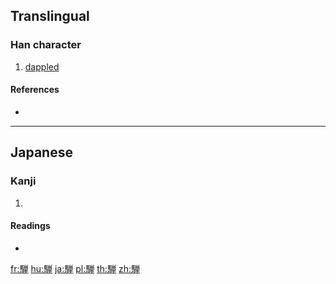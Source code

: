 {{character info/new}}
{{also|驒}}
==Translingual==

===Han character===
{{Han char|rn=187|rad=馬|as=09|sn=19|four=|canj=SFFWJ|ids=⿰馬単}}

# [[dappled]]

====References====
* {{Han ref|kx=1442.121|hdz=74566.101|uh=9A28|ud=39464}}

----

==Japanese==

===Kanji===
{{ja-kanji|grade=|rs=馬09|style=s|kyu=驒}}

# {{defn|lang=ja|sort=馬09}}

====Readings====
* {{ja-readings|on=[[たん]] (tan), [[だん]] (dan), [[だ]] (da)|kun=[[まだらうま]] (madarauma)}}

[[fr:騨]]
[[hu:騨]]
[[ja:騨]]
[[pl:騨]]
[[th:騨]]
[[zh:騨]]
